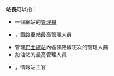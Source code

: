 '''站長'''可以指：

* 一個網站的[[網站管理員|管理員]]
* {{Link-en|車站站長|Station master}}，鐵路車站最高管理人員
* 管理[[巴士總站|巴士總站]]內各條路線班次的管理人員
*加油站的最高管理人員
*{{Link-en|情報站長|Station chief}}，情報站主官

{{disambig|CAT=二字消歧义}}